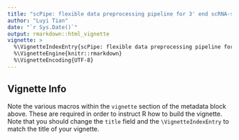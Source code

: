 ```yaml
---
title: "scPipe: flexible data preprocessing pipeline for 3' end scRNA-seq data"
author: "Luyi Tian"
date: "`r Sys.Date()`"
output: rmarkdown::html_vignette
vignette: >
  %\VignetteIndexEntry{scPipe: flexible data preprocessing pipeline for 3' end scRNA-seq data}
  %\VignetteEngine{knitr::rmarkdown}
  %\VignetteEncoding{UTF-8}
---
```




## Vignette Info

Note the various macros within the `vignette` section of the metadata block above. These are required in order to instruct R how to build the vignette. Note that you should change the `title` field and the `\VignetteIndexEntry` to match the title of your vignette.

